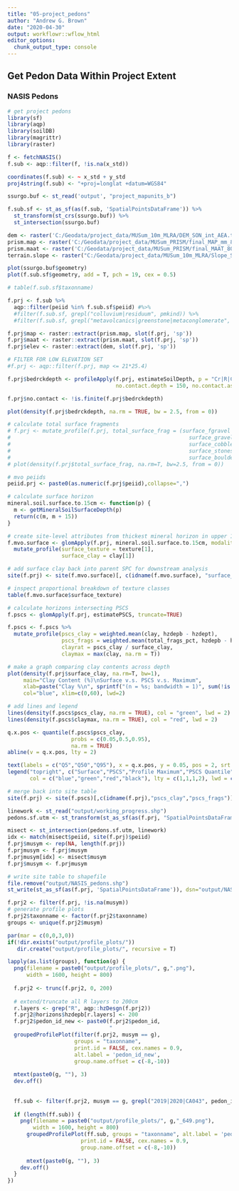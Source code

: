 ```yaml
---
title: "05-project_pedons"
author: "Andrew G. Brown"
date: "2020-04-30"
output: workflowr::wflow_html
editor_options:
  chunk_output_type: console
---
```


## Get Pedon Data Within Project Extent

### NASIS Pedons
```r
# get project pedons
library(sf)
library(aqp)
library(soilDB)
library(magrittr)
library(raster)

f <- fetchNASIS()
f.sub <- aqp::filter(f, !is.na(x_std))

coordinates(f.sub) <- ~ x_std + y_std
proj4string(f.sub) <- "+proj=longlat +datum=WGS84"

ssurgo.buf <- st_read('output', "project_mapunits_b")

f.sub.sf <- st_as_sf(as(f.sub, 'SpatialPointsDataFrame')) %>%
  st_transform(st_crs(ssurgo.buf)) %>%
  st_intersection(ssurgo.buf)

dem <- raster('C:/Geodata/project_data/MUSum_10m_MLRA/DEM_SON_int_AEA.tif')
prism.map <- raster('C:/Geodata/project_data/MUSum_PRISM/final_MAP_mm_800m.tif')
prism.maat <- raster('C:/Geodata/project_data/MUSum_PRISM/final_MAAT_800m.tif')
terrain.slope <- raster("C:/Geodata/project_data/MUSum_10m_MLRA/Slope_SON_int_AEA.tif")

plot(ssurgo.buf$geometry)
plot(f.sub.sf$geometry, add = T, pch = 19, cex = 0.5)

# table(f.sub.sf$taxonname)

f.prj <- f.sub %>%
  aqp::filter(peiid %in% f.sub.sf$peiid) #%>%
  #filter(f.sub.sf, grepl("colluvium|residuum", pmkind)) %>%
  #filter(f.sub.sf, grepl("metavolcanics|greenstone|metaconglomerate", pmorigin))

f.prj$map <- raster::extract(prism.map, slot(f.prj, 'sp'))
f.prj$maat <- raster::extract(prism.maat, slot(f.prj, 'sp'))
f.prj$elev <- raster::extract(dem, slot(f.prj, 'sp'))

# FILTER FOR LOW ELEVATION SET
#f.prj <- aqp::filter(f.prj, map <= 21*25.4)

f.prj$bedrckdepth <- profileApply(f.prj, estimateSoilDepth, p = "Cr|R|Cd|qm",
                                  no.contact.depth = 150, no.contact.assigned = Inf)

f.prj$no.contact <- !is.finite(f.prj$bedrckdepth)

plot(density(f.prj$bedrckdepth, na.rm = TRUE, bw = 2.5, from = 0))

# calculate total surface fragments
# f.prj <- mutate_profile(f.prj, total_surface_frag = (surface_fgravel + 
#                                                        surface_gravel + 
#                                                        surface_cobbles + 
#                                                        surface_stones + 
#                                                        surface_boulders))
# plot(density(f.prj$total_surface_frag, na.rm=T, bw=2.5, from = 0))

# mvo peiids
peiid.prj <- paste0(as.numeric(f.prj$peiid),collapse=",")

# calculate surface horizon
mineral.soil.surface.to.15cm <- function(p) {
  m <- getMineralSoilSurfaceDepth(p)
  return(c(m, m + 15))
}

# create site-level attributes from thickest mineral horizon in upper 15cm
f.mvo.surface <- glomApply(f.prj, mineral.soil.surface.to.15cm, modality = 'thickest') %>%   
  mutate_profile(surface_texture = texture[1], 
                 surface_clay = clay[1])

# add surface clay back into parent SPC for downstream analysis
site(f.prj) <- site(f.mvo.surface)[, c(idname(f.mvo.surface), "surface_clay", "surface_texture")]

# inspect proportional breakdown of texture classes 
table(f.mvo.surface$surface_texture)

# calculate horizons intersecting PSCS
f.pscs <- glomApply(f.prj, estimatePSCS, truncate=TRUE) 

f.pscs <- f.pscs %>% 
  mutate_profile(pscs_clay = weighted.mean(clay, hzdepb - hzdept),
                 pscs_frags = weighted.mean(total_frags_pct, hzdepb - hzdept),
                 clayrat = pscs_clay / surface_clay,
                 claymax = max(clay, na.rm = T))
```

```r
# make a graph comparing clay contents across depth
plot(density(f.prj$surface_clay, na.rm=T, bw=1), 
     main="Clay Content (%)\nSurface v.s. PSCS v.s. Maximum",
     xlab=paste("Clay %\n", sprintf("(n = %s; bandwidth = 1)", sum(!is.na(f.prj$surface_clay)))),
     col="blue", xlim=c(0,60), lwd=2)

# add lines and legend
lines(density(f.pscs$pscs_clay, na.rm = TRUE), col = "green", lwd = 2)
lines(density(f.pscs$claymax, na.rm = TRUE), col = "red", lwd = 2)

q.x.pos <- quantile(f.pscs$pscs_clay, 
                    probs = c(0.05,0.5,0.95), 
                    na.rm = TRUE)
abline(v = q.x.pos, lty = 2)

text(labels = c("Q5","Q50","Q95"), x = q.x.pos, y = 0.05, pos = 2, srt = 90)
legend("topright", c("Surface","PSCS","Profile Maximum","PSCS Quantile"), 
       col = c("blue","green","red","black"), lty = c(1,1,1,2), lwd = c(2,2,2,1))

# merge back into site table
site(f.prj) <- site(f.pscs)[,c(idname(f.prj),"pscs_clay","pscs_frags")]

linework <- st_read("output/working_progress.shp")
pedons.sf.utm <- st_transform(st_as_sf(as(f.prj, "SpatialPointsDataFrame")), crs(linework))

misect <- st_intersection(pedons.sf.utm, linework)
idx <- match(misect$peiid, site(f.prj)$peiid)
f.prj$musym <- rep(NA, length(f.prj))
f.prjmusym <- f.prj$musym
f.prjmusym[idx] <- misect$musym
f.prj$musym <- f.prjmusym

# write site table to shapefile
file.remove("output/NASIS_pedons.shp")
st_write(st_as_sf(as(f.prj, 'SpatialPointsDataFrame')), dsn="output/NASIS_pedons.shp")
```

```r
f.prj2 <- filter(f.prj, !is.na(musym))
# generate profile plots
f.prj2$taxonname <- factor(f.prj2$taxonname)
groups <- unique(f.prj2$musym)

par(mar = c(0,0,3,0))
if(!dir.exists("output/profile_plots/"))
   dir.create("output/profile_plots/", recursive = T)

lapply(as.list(groups), function(g) {
  png(filename = paste0("output/profile_plots/", g,".png"),
      width = 1600, height = 800)
  
  f.prj2 <- trunc(f.prj2, 0, 200)
  
  # extend/truncate all R layers to 200cm
  r.layers <- grep("R", aqp::hzDesgn(f.prj2))
  f.prj2@horizons$hzdepb[r.layers] <- 200
  f.prj2$pedon_id_new <- paste0(f.prj2$pedon_id, 
                                "                                             ")
  groupedProfilePlot(filter(f.prj2, musym == g), 
                     groups = "taxonname", 
                     print.id = FALSE, cex.names = 0.9,
                     alt.label = 'pedon_id_new', 
                     group.name.offset = c(-8,-10))
  
  mtext(paste0(g, ""), 3)
  dev.off()
  
  
  ff.sub <- filter(f.prj2, musym == g, grepl("2019|2020|CA043", pedon_id))
  
  if (length(ff.sub)) {
    png(filename = paste0("output/profile_plots/", g,"_649.png"),
        width = 1600, height = 800)
      groupedProfilePlot(ff.sub, groups = "taxonname", alt.label = 'pedon_id_new',
                       print.id = FALSE, cex.names = 0.9, 
                       group.name.offset = c(-8,-10))
      
      mtext(paste0(g, ""), 3)
    dev.off()
  }
})

```
